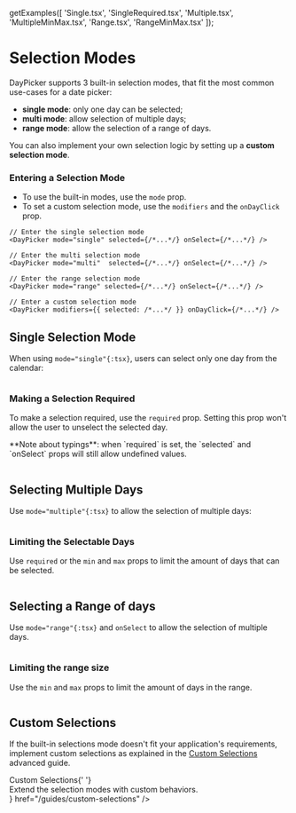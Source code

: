 
  getExamples([
    'Single.tsx',
    'SingleRequired.tsx',
    'Multiple.tsx',
    'MultipleMinMax.tsx',
    'Range.tsx',
    'RangeMinMax.tsx'
  ]);

# Selection Modes

DayPicker supports 3 built-in selection modes, that fit the most common use-cases for a date picker:

- **single mode**: only one day can be selected;
- **multi mode**: allow selection of multiple days;
- **range mode**: allow the selection of a range of days.

You can also implement your own selection logic by setting up a **custom selection mode**.

### Entering a Selection Mode

- To use the built-in modes, use the `mode` prop.
- To set a custom selection mode, use the `modifiers` and the `onDayClick` prop.

```tsx
// Enter the single selection mode
<DayPicker mode="single" selected={/*...*/} onSelect={/*...*/} />

// Enter the multi selection mode
<DayPicker mode="multi"  selected={/*...*/} onSelect={/*...*/} />

// Enter the range selection mode
<DayPicker mode="range" selected={/*...*/} onSelect={/*...*/} />

// Enter a custom selection mode
<DayPicker modifiers={{ selected: /*...*/ }} onDayClick={/*...*/} />
```

## Single Selection Mode

When using `mode="single"{:tsx}`, users can select only one day from the calendar:

```include-example filename="Single.tsx"

```

### Making a Selection Required

To make a selection required, use the `required` prop. Setting this prop won't
allow the user to unselect the selected day.

<Callout emoji="📝 " type="info">
  **Note about typings**: when `required` is set, the `selected` and `onSelect`
  props will still allow undefined values.
</Callout>

```include-example filename="SingleRequired.tsx"

```

## Selecting Multiple Days

Use `mode="multiple"{:tsx}` to allow the selection of multiple days:

```include-example filename="Multiple.tsx"

```

### Limiting the Selectable Days

Use `required` or the `min` and `max` props to limit the amount of days that can be selected.

```include-example filename="MultipleMinMax.tsx"

```

## Selecting a Range of days

Use `mode="range"{:tsx}` and `onSelect` to allow the selection of multiple days.

```include-example filename="Range.tsx"

```

### Limiting the range size

Use the `min` and `max` props to limit the amount of days in the range.

```include-example filename="RangeMinMax.tsx"

```

## Custom Selections

If the built-in selections mode doesn't fit your application's requirements, implement custom selections as explained in the [Custom Selections](/guides/custom-selections) advanced guide.

<Cards>
  <Card
    icon="🔣 "
    title={
      <div>
        Custom Selections{' '}
        <div className="pt-1 font-normal text-sm nx-text-gray-400">
          Extend the selection modes with custom behaviors.
        </div>
      </div>
    }
    href="/guides/custom-selections"
  />
</Cards>
